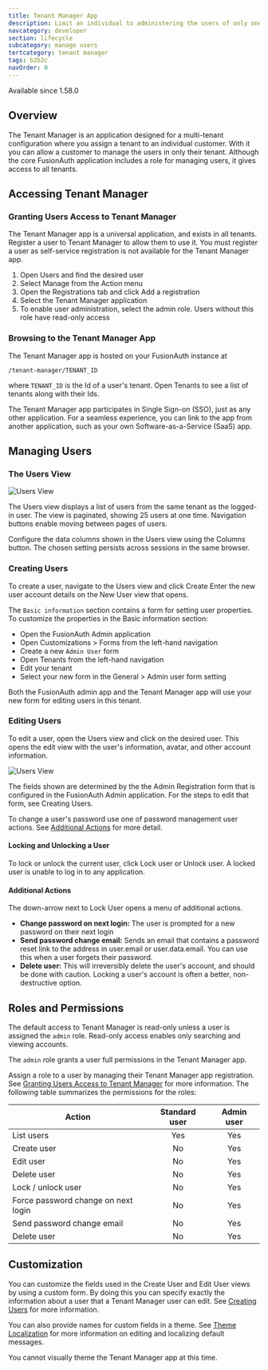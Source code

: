 ```yaml
---
title: Tenant Manager App
description: Limit an individual to administering the users of only one tenant in a multi-tenant configuration.
navcategory: developer
section: lifecycle
subcategory: manage users
tertcategory: tenant manager
tags: b2b2c
navOrder: 0
---
```


<EnterprisePlanBlurb />

<Aside type="version">
Available since 1.58.0
</Aside>

## Overview
The Tenant Manager is an application designed for a multi-tenant configuration where you assign a tenant to an individual customer. With it you can allow a customer to manage the users in only their tenant. Although the core FusionAuth application includes a role for managing users, it gives access to all tenants.

## Accessing Tenant Manager

### Granting Users Access to Tenant Manager
The Tenant Manager app is a universal application, and exists in all tenants. Register a user to Tenant Manager to allow them to use it. You must register a user as self-service registration is not available for the Tenant Manager app.
1. Open <Breadcrumb>Users</Breadcrumb> and find the desired user
2. Select <InlineUIElement>Manage</InlineUIElement> from the <InlineUIElement>Action</InlineUIElement> menu
3. Open the <InlineUIElement>Registrations</InlineUIElement> tab and click Add a registration
4. Select the Tenant Manager application
5. To enable user administration, select the admin role. Users without this role have read-only access

### Browsing to the Tenant Manager App
The Tenant Manager app is hosted on your FusionAuth instance at 

`/tenant-manager/TENANT_ID`

where `TENANT_ID` is the Id of a user's tenant. Open <Breadcrumb>Tenants</Breadcrumb> to see a list of tenants along with their Ids.

The Tenant Manager app participates in Single Sign-on (SSO), just as any other application.  For a seamless experience, you can link to the app from another application, such as your own Software-as-a-Service (SaaS) app.

## Managing Users

### The Users View
![Users View](/img/docs/lifecycle/manage-users/tenant-manager/users-view.png)

The <Breadcrumb>Users</Breadcrumb> view displays a list of users from the same tenant as the logged-in user. The view is paginated, showing 25 users at one time. Navigation buttons enable moving between pages of users.

Configure the data columns shown in the <Breadcrumb>Users</Breadcrumb> view using the <InlineUIElement>Columns</InlineUIElement> button. The chosen setting persists across sessions in the same browser.

### Creating Users
To create a user, navigate to the <Breadcrumb>Users</Breadcrumb> view and click <InlineUIElement>Create</InlineUIElement> Enter the new user account details on the New User view that opens.

The `Basic information` section contains a form for setting user properties.  To customize the properties in the Basic information section:
* Open the FusionAuth Admin application
* Open <Breadcrumb>Customizations > Forms</Breadcrumb> from the left-hand navigation
* Create a new `Admin User` form
* Open <Breadcrumb>Tenants</Breadcrumb> from the left-hand navigation
* Edit your tenant 
* Select your new form in the <Breadcrumb>General > Admin user form</Breadcrumb> setting

Both the FusionAuth admin app and the Tenant Manager app will use your new form for editing users in this tenant.

### Editing Users
To edit a user, open the Users view and click on the desired user. This opens the edit view with the user's information, avatar, and other account information.

![Users View](/img/docs/lifecycle/manage-users/tenant-manager/edit-view.png)

The fields shown are determined by the the Admin Registration form that is configured in the FusionAuth Admin application. For the steps to edit that form, see Creating Users.

To change a user's password use one of password management user actions. See [Additional Actions](#additional-actions) for more detail.

#### Locking and Unlocking a User
To lock or unlock the current user, click <InlineUIElement>Lock user</InlineUIElement> or <InlineUIElement>Unlock user</InlineUIElement>. A locked user is unable to log in to any application.

#### Additional Actions
The down-arrow next to <InlineUIElement>Lock User</InlineUIElement> opens a menu of additional actions.
* **Change password on next login:** The user is prompted for a new password on their next login
* **Send password change email:** Sends an email that contains a password reset link to the address in user.email or user.data.email. You can use this when a user forgets their password.
* **Delete user:** This will irreversibly delete the user's account, and should be done with caution. Locking a user's account is often a better, non-destructive option.

## Roles and Permissions
The default access to Tenant Manager is read-only unless a user is assigned the `admin` role. Read-only access enables only searching and viewing accounts.

The `admin` role grants a user full permissions in the Tenant Manager app.

Assign a role to a user by managing their Tenant Manager app registration. See [Granting Users Access to Tenant Manager](#granting-users-access-to-tenant-manager) for more information. The following table summarizes the permissions for the roles:

| Action | Standard user | Admin user |
| -- | :--: | :--: |
| List users | Yes | Yes |
| Create user | No | Yes |
| Edit user | No | Yes |
| Delete user | No | Yes |
| Lock / unlock user | No | Yes |
| Force password change on next login| No | Yes |
| Send password change email | No | Yes |
| Delete user| No | Yes |


## Customization
You can customize the fields used in the <Breadcrumb>Create User</Breadcrumb> and <Breadcrumb>Edit User</Breadcrumb> views by using a custom form. By doing this you can specify exactly the information about a user that a Tenant Manager user can edit. See [Creating Users](#creating-users) for more information.

You can also provide names for custom fields in a theme. See [Theme Localization](/docs/customize/look-and-feel/localization) for more information on editing and localizing default messages.

You cannot visually theme the Tenant Manager app at this time.
